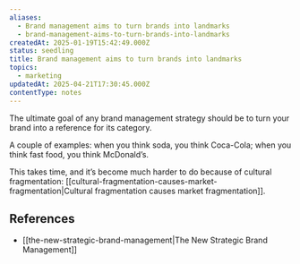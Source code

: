 ```yaml
---
aliases:
  - Brand management aims to turn brands into landmarks
  - brand-management-aims-to-turn-brands-into-landmarks
createdAt: 2025-01-19T15:42:49.000Z
status: seedling
title: Brand management aims to turn brands into landmarks
topics:
  - marketing
updatedAt: 2025-04-21T17:30:45.000Z
contentType: notes
---
```

The ultimate goal of any brand management strategy should be to turn your brand into a reference for its category.

A couple of examples: when you think soda, you think Coca-Cola; when you think fast food, you think McDonald’s.

This takes time, and it’s become much harder to do because of cultural fragmentation: [[cultural-fragmentation-causes-market-fragmentation|Cultural fragmentation causes market fragmentation]].

## References

- [[the-new-strategic-brand-management|The New Strategic Brand Management]]
